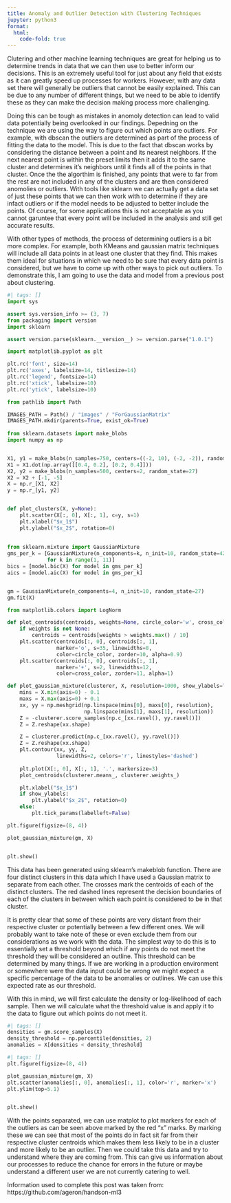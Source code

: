 ```yaml
---
title: Anomaly and Outlier Detection with Clustering Techniques
jupyter: python3
format: 
  html:
    code-fold: true
---
```


Clutering and other machine learning techniques are great for helping us to determine trends in data that we can then use to better inform our decisions. This is an extremely useful tool for just about any field that exists as it can greatly speed up processes for workers. However, with any data set there will generally be outliers that cannot be easily explained. This can be due to any number of different things, but we need to be able to identify these as they can make the decision making process more challenging.

Doing this can be tough as mistakes in anomoly detection can lead to valid data potentially being overlooked in our findings. Depedning on the technique we are using the way to figure out which points are outliers. For example, with dbscan the outliers are determined as part of the process of fitting the data to the model. This is due to the fact that dbscan works by considering the distance between a point and its nearest neighbors. If the next nearest point is within the preset limits then it adds it to the same cluster and determines it's neighbors until it finds all of the points in that cluster. Once the the algorthim is finished, any points that were to far from the rest are not included in any of the clusters and are then considered anomolies or outliers. With tools like sklearn we can actually get a data set of just these points that we can then work with to determine if they are infact outliers or if the model needs to be adjusted to better include the points. Of course, for some applications this is not acceptable as you cannot garuntee that every point will be included in the analysis and still get accurate results.

With other types of methods, the process of determining outliers is a bit more complex. For example, both KMeans and gaussian matrix techniques will include all data points in at least one cluster that they find. This makes them ideal for situations in which we need to be sure that every data point is considered, but we have to come up with other ways to pick out outliers. To demonstrate this, I am going to use the data and model from a previous post about clustering.

```python
#| tags: []
import sys

assert sys.version_info >= (3, 7)
from packaging import version
import sklearn

assert version.parse(sklearn.__version__) >= version.parse("1.0.1")

import matplotlib.pyplot as plt

plt.rc('font', size=14)
plt.rc('axes', labelsize=14, titlesize=14)
plt.rc('legend', fontsize=14)
plt.rc('xtick', labelsize=10)
plt.rc('ytick', labelsize=10)

from pathlib import Path

IMAGES_PATH = Path() / "images" / "ForGaussianMatrix"
IMAGES_PATH.mkdir(parents=True, exist_ok=True)
    
from sklearn.datasets import make_blobs
import numpy as np


X1, y1 = make_blobs(n_samples=750, centers=((-2, 10), (-2, -2)), random_state=27)
X1 = X1.dot(np.array([[0.4, 0.2], [0.2, 0.4]]))
X2, y2 = make_blobs(n_samples=500, centers=2, random_state=27)
X2 = X2 + [-1, -5]
X = np.r_[X1, X2]
y = np.r_[y1, y2]


def plot_clusters(X, y=None):
    plt.scatter(X[:, 0], X[:, 1], c=y, s=1)
    plt.xlabel("$x_1$")
    plt.ylabel("$x_2$", rotation=0)
    
    
from sklearn.mixture import GaussianMixture
gms_per_k = [GaussianMixture(n_components=k, n_init=10, random_state=42).fit(X)
             for k in range(1, 11)]
bics = [model.bic(X) for model in gms_per_k]
aics = [model.aic(X) for model in gms_per_k]


gm = GaussianMixture(n_components=4, n_init=10, random_state=27)
gm.fit(X)

from matplotlib.colors import LogNorm

def plot_centroids(centroids, weights=None, circle_color='w', cross_color='k'):
    if weights is not None:
        centroids = centroids[weights > weights.max() / 10]
    plt.scatter(centroids[:, 0], centroids[:, 1],
                marker='o', s=35, linewidths=8,
                color=circle_color, zorder=10, alpha=0.9)
    plt.scatter(centroids[:, 0], centroids[:, 1],
                marker='+', s=2, linewidths=12,
                color=cross_color, zorder=11, alpha=1)

def plot_gaussian_mixture(clusterer, X, resolution=1000, show_ylabels=True):
    mins = X.min(axis=0) - 0.1
    maxs = X.max(axis=0) + 0.1
    xx, yy = np.meshgrid(np.linspace(mins[0], maxs[0], resolution),
                         np.linspace(mins[1], maxs[1], resolution))
    Z = -clusterer.score_samples(np.c_[xx.ravel(), yy.ravel()])
    Z = Z.reshape(xx.shape)

    Z = clusterer.predict(np.c_[xx.ravel(), yy.ravel()])
    Z = Z.reshape(xx.shape)
    plt.contour(xx, yy, Z,
                linewidths=2, colors='r', linestyles='dashed')
    
    plt.plot(X[:, 0], X[:, 1], '.', markersize=3)
    plot_centroids(clusterer.means_, clusterer.weights_)

    plt.xlabel("$x_1$")
    if show_ylabels:
        plt.ylabel("$x_2$", rotation=0)
    else:
        plt.tick_params(labelleft=False)

plt.figure(figsize=(8, 4))

plot_gaussian_mixture(gm, X)


plt.show()
```

This data has been generated using sklearn's makeblob function. There are four distinct clusters in this data which I have used a Gaussian matrix to separate from each other. The crosses mark the centroids of each of the distinct clusters. The red dashed lines represent the decision boundaries of each of the clusters in between which each point is considered to be in that cluster.

It is pretty clear that some of these points are very distant from their respective cluster or potentially between a few different ones. We will probably want to take note of these or even exclude them from our considerations as we work with the data. The simplest way to do this is to essentially set a threshold beyond which if any points do not meet the threshold they will be considered an outline. This threshold can be determined by many things. If we are working in a production environment or somewhere were the data input could be wrong we might expect a specific percentage of the data to be anomalies or outlines. We can use this expected rate as our threshold.

With this in mind, we will first calculate the density or log-likelihood of each sample. Then we will calculate what the threshold value is and apply it to the data to figure out which points do not meet it.

```python
#| tags: []
densities = gm.score_samples(X)
density_threshold = np.percentile(densities, 2)
anomalies = X[densities < density_threshold]

#| tags: []
plt.figure(figsize=(8, 4))

plot_gaussian_mixture(gm, X)
plt.scatter(anomalies[:, 0], anomalies[:, 1], color='r', marker='x')
plt.ylim(top=5.1)


plt.show()
```

With the points separated, we can use matplot to plot markers for each of the outliers as can be seen above marked by the red "x" marks. By marking these we can see that most of the points do in fact sit far from their respective cluster centroids which makes them less likely to be in a cluster and more likely to be an outlier. Then we could take this data and try to understand where they are coming from. This can give us information about our processes to reduce the chance for errors in the future or maybe understand a different user we are not currently catering to well.

Information used to complete this post was taken from: https://github.com/ageron/handson-ml3
